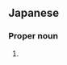==Japanese==
{{ja-kanjitab|ち|あき}}

===Proper noun===
{{ja-pos|proper|ちあき}}

# {{given name|female|lang=ja|sort=ちあき}}